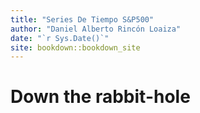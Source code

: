 ```yaml
--- 
title: "Series De Tiempo S&P500"
author: "Daniel Alberto Rincón Loaiza"
date: "`r Sys.Date()`"
site: bookdown::bookdown_site
---
```


# Down the rabbit-hole

